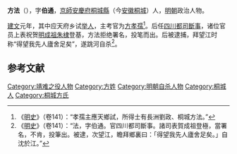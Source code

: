 {{Otheruses|方法|other=同名或類似名的其它條目描述}}
'''方法'''（{{bd|？||1403年|catIdx=方}}），字'''伯通'''，[[京師|京師]][[安慶府|安慶府]][[桐城縣|桐城縣]]（今[[安徽|安徽]][[桐城|桐城]]）人，[[明朝|明朝]]政治人物。

[[建文|建文]]元年，其中应天府乡试[[举人|举人]]，主考官为[[方孝孺|方孝孺]]<ref>《[[明史|明史]]》（卷141）：“孝孺主應天鄉試，所得士有長洲劉政、桐城方法。”</ref>。后任[[四川都司|四川都司]][[斷事|斷事]]，诸位官员上表祝贺[[明成祖|明成祖]][[朱棣|朱棣]]登基，方法拒绝署名，投笔而出。后被逮捕，拜望江时称“得望我先人廬舍足矣”，遂跳河自杀<ref>《[[明史|明史]]》（卷141）：“法，字伯通。官四川都司斷事。諸司表賀成祖登極，當署名，不肯，投筆出。被逮，次望江，瞻拜鄉裏曰：「得望我先人廬舍足矣。」自沈於江。”</ref>。

==参考文献==
{{wikisource|明史/卷141}}
<div class="references-small">
<references />
</div>

{{明朝人物小作品}}

[[Category:靖难之役人物|Category:靖难之役人物]]
[[Category:方姓|Category:方姓]]
[[Category:明朝自杀人物|Category:明朝自杀人物]]
[[Category:桐城人|Category:桐城人]]
[[Category:桐城方氏|Category:桐城方氏]]